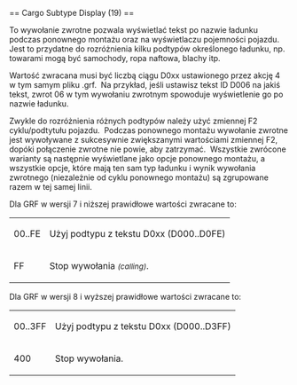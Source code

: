 <noinclude>{{pl/Development/NewGRF/inne strony|en=newgrf-specs.tt-wiki.net/wiki/Callback:_Cargo_Subtype_Display|pl=pl/Development/NewGRF/NFO Specs/Callback/Cargo Subtype Display}}
</noinclude>== Cargo Subtype Display (19) ==

To wywołanie zwrotne pozwala wyświetlać tekst po nazwie ładunku podczas ponownego montażu oraz na wyświetlaczu pojemności pojazdu. Jest to przydatne do rozróżnienia kilku podtypów określonego ładunku, np. towarami mogą być samochody, ropa naftowa, blachy itp.

Wartość zwracana musi być liczbą ciągu D0xx ustawionego przez akcję 4 w tym samym pliku .grf. &nbsp;Na przykład, jeśli ustawisz tekst ID D006 na jakiś tekst, zwrot 06 w tym wywołaniu zwrotnym spowoduje wyświetlenie go po nazwie ładunku.

Zwykle do rozróżnienia różnych podtypów należy użyć zmiennej F2 cyklu/podtytułu pojazdu. &nbsp;Podczas ponownego montażu wywołanie zwrotne jest wywoływane z sukcesywnie zwiększanymi wartościami zmiennej F2, dopóki połączenie zwrotne nie powie, aby zatrzymać. &nbsp;Wszystkie zwrócone warianty są następnie wyświetlane jako opcje ponownego montażu, a wszystkie opcje, które mają ten sam typ ładunku i wynik wywołania zwrotnego (niezależnie od cyklu ponownego montażu) są zgrupowane razem w tej samej linii.

{{pl/Development/NewGRF/grfTill|7}} Dla GRF w wersji 7 i niższej prawidłowe wartości zwracane to:
{| 
|-
|00..FE|| Użyj podtypu z tekstu D0xx (D000..D0FE)
|-
|FF|| Stop wywołania <small>''(calling)''</small>.
|}

{{pl/Development/NewGRF/grfFrom|8}} Dla GRF w wersji 8 i wyższej prawidłowe wartości zwracane to:
{| 
|-
|00..3FF|| Użyj podtypu z tekstu D0xx (D000..D3FF)
|-
|400|| Stop wywołania.
|}

<!--[[Category:Callbacks]]-->